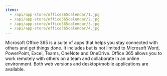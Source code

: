 ```yaml
---
items:
  - /api/app-store/office365calendar/1.jpg
  - /api/app-store/office365calendar/2.jpg
  - /api/app-store/office365calendar/3.jpg
  - /api/app-store/office365calendar/4.jpg
---
```


<Slider items={items} />

Microsoft Office 365 is a suite of apps that helps you stay connected with others and get things done. It includes but is not limited to Microsoft Word, PowerPoint, Excel, Teams, OneNote and OneDrive. Office 365 allows you to work remotely with others on a team and collaborate in an online environment. Both web versions and desktop/mobile applications are available.
